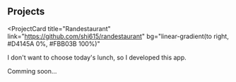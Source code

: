 ## Projects

<ProjectCard
  title="Randestaurant"
  link="https://github.com/shi615/randestaurant"
  bg="linear-gradient(to right, #D4145A 0%, #FBB03B 100%)"
>
I don't want to choose today's lunch, so I developed this app.
</ProjectCard>

Comming soon...
